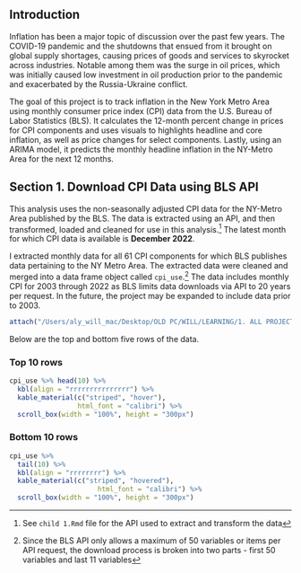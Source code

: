 
## Introduction

Inflation has been a major topic of discussion over the past few years. The COVID-19 pandemic and the shutdowns that ensued from it brought on global supply shortages, causing prices of goods and services to skyrocket across industries. Notable among them was the surge in oil prices, which was initially caused low investment in oil production prior to the pandemic and exacerbated by the Russia-Ukraine conflict.

The goal of this project is to track inflation in the New York Metro Area using monthly consumer price index (CPI) data from the U.S. Bureau of Labor Statistics (BLS). It calculates the 12-month percent change in prices for CPI components and uses visuals to highlights headline and core inflation, as well as price changes for select components. Lastly, using an ARIMA model, it predicts the monthly headline inflation in the NY-Metro Area for the next 12 months.

## Section 1. Download CPI Data using BLS API {.tabset .tabset-fade .tabset-pills}

This analysis uses the non-seasonally adjusted CPI data for the NY-Metro Area published by the BLS. The data is extracted using an API, and then transformed, loaded and cleaned for use in this analysis.^[See `child 1.Rmd` file for the API used to extract and transform the data] The latest month for which CPI data is available is **December 2022**.

I extracted monthly data for all 61 CPI components for which BLS publishes data pertaining to the NY Metro Area. The extracted data were cleaned and merged into a data frame object called `cpi_use`.^[Since the BLS API only allows a maximum of 50 variables or items per API request, the download process is broken into two parts - first 50 variables and last 11 variables] The data includes monthly CPI for 2003 through 2022 as  BLS limits data downloads via API to 20 years per request. In the future, the project may be expanded to include data prior to 2003.


```r

attach("/Users/aly_will_mac/Desktop/OLD PC/WILL/LEARNING/1. ALL PROJECTS/Forecasting-Inflation-in-NY-Metro/cpi_use.RData")
```


Below are the top and bottom five rows of the data.

### Top 10 rows
```r
cpi_use %>% head(10) %>% 
  kbl(align = "rrrrrrrrrrrrrrr") %>% 
  kable_material(c("striped", "hover"),
                 html_font = "calibri") %>% 
  scroll_box(width = "100%", height = "300px")
```


### Bottom 10 rows
```r
cpi_use %>% 
  tail(10) %>% 
  kbl(align = "rrrrrrrr") %>% 
  kable_material(c("striped", "hovered"),
                      html_font = "calibri") %>% 
  scroll_box(width = "100%", height = "300px")
```


